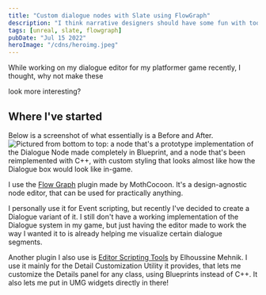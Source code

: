 ```yaml
---
title: "Custom dialogue nodes with Slate using FlowGraph"
description: "I think narrative designers should have some fun with tools, as a treat"
tags: [unreal, slate, flowgraph]
pubDate: "Jul 15 2022"
heroImage: "/cdns/heroimg.jpeg"
---
```





While working on my dialogue editor for my platformer game recently, I thought, why not make these

<UENode title="boring ass nodes" />
look more interesting?

## Where I've started

Below is a screenshot of what essentially is a Before and After.  
![Pictured from bottom to top: a node that's a prototype implementation of the Dialogue Node made completely in Blueprint, and a node that's been reimplemented with C++, with custom styling that looks almost like how the Dialogue box would look like in-game.](/cdns/before-and-after.png)

I use the [Flow Graph](https://github.com/mothcocoon/flowgraph) plugin made by MothCocoon. It's a design-agnostic node editor, that can be used for practically anything.

I personally use it for Event scripting, but recently I've decided to create a Dialogue variant of it. I still don't have a working implementation of the Dialogue system in my game, but just having the editor made to work the way I wanted it to is already helping me visualize certain dialogue segments.

Another plugin I also use is [Editor Scripting Tools](https://github.com/HoussineMehnik/UE4-EditorScriptingToolsPlugin) by Elhoussine Mehnik. I use it mainly for the Detail Customization Utility it provides, that lets me customize the Details panel for any class, using Blueprints instead of C++. It also lets me put in UMG widgets directly in there!
